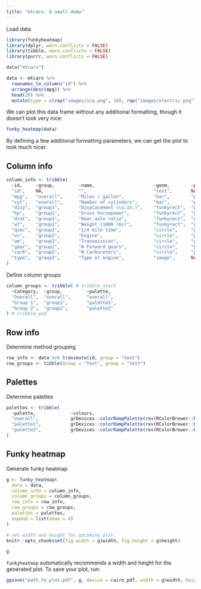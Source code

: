 ```yaml
---
title: "mtcars: A small demo"
---
```



Load data
```r
library(funkyheatmap)
library(dplyr, warn.conflicts = FALSE)
library(tibble, warn.conflicts = FALSE)
library(purrr, warn.conflicts = FALSE)

data("mtcars")

data <- mtcars %>% 
  rownames_to_column("id") %>%
  arrange(desc(mpg)) %>%
  head(20) %>%
  mutate(type = c(rep("images/ice.png", 10), rep("images/electric.png", 10)))
```

We can plot this data frame without any additional formatting, though it doesn't look very nice:
```r
funky_heatmap(data)
```

By defining a few additional formatting parameters, we can get the plot to look much nicer.

## Column info 

```r
column_info <- tribble(
  ~id,     ~group,         ~name,                      ~geom,        ~palette,    ~options,
  "id",    NA,             "",                         "text",       NA,          list(hjust = 0, width = 6),
  "mpg",   "overall",      "Miles / gallon",           "bar",        "palette1",  list(width = 4, legend = FALSE),
  "cyl",   "overall",      "Number of cylinders",      "bar",        "palette2",  list(width = 4, legend = FALSE),
  "disp",  "group1",       "Displacement (cu.in.)",    "funkyrect",  "palette1",  lst(),
  "hp",    "group1",       "Gross horsepower",         "funkyrect",  "palette1",  lst(),
  "drat",  "group1",       "Rear axle ratio",          "funkyrect",  "palette1",  lst(),
  "wt",    "group1",       "Weight (1000 lbs)",        "funkyrect",  "palette1",  lst(),
  "qsec",  "group2",       "1/4 mile time",            "circle",     "palette2",  lst(),
  "vs",    "group2",       "Engine",                   "circle",     "palette2",  lst(),
  "am",    "group2",       "Transmission",             "circle",     "palette2",  lst(),
  "gear",  "group2",       "# Forward gears",          "circle",     "palette2",  lst(),
  "carb",  "group2",       "# Carburetors",            "circle",     "palette2",  lst(),
  "type",  "group2",       "Type of engine",           "image",      NA,          lst()
)
```

Define column groups
```r
column_groups <- tribble( # tribble_start
  ~Category,  ~group,         ~palette,
  "Overall",  "overall",      "overall",
  "Group 1",  "group1",       "palette1",
  "Group 2",  "group2",       "palette2"
) # tribble_end
```

## Row info


Determine method grouping
```r
row_info <- data %>% transmute(id, group = "test")
row_groups <- tibble(Group = "Test", group = "test")
```


## Palettes


Determine palettes
```r
palettes <- tribble(
  ~palette,             ~colours,
  "overall",            grDevices::colorRampPalette(rev(RColorBrewer::brewer.pal(9, "Greys")[-1]))(101),
  "palette1",           grDevices::colorRampPalette(rev(RColorBrewer::brewer.pal(9, "Blues") %>% c("#011636")))(101),
  "palette2",           grDevices::colorRampPalette(rev(RColorBrewer::brewer.pal(9, "Reds")[-8:-9]))(101)
)
```

## Funky heatmap

Generate funky heatmap
```r
g <- funky_heatmap(
  data = data,
  column_info = column_info,
  column_groups = column_groups,
  row_info = row_info,
  row_groups = row_groups,
  palettes = palettes,
  expand = list(xmax = 4)
)
```

```r
# set width and height for upcoming plot
knitr::opts_chunk$set(fig.width = g$width, fig.height = g$height)
```

```r
g
```

`funkyheatmap` automatically recommends a width and height for the generated plot.
To save your plot, run:

``` r
ggsave("path_to_plot.pdf", g, device = cairo_pdf, width = g$width, height = g$height)
```

